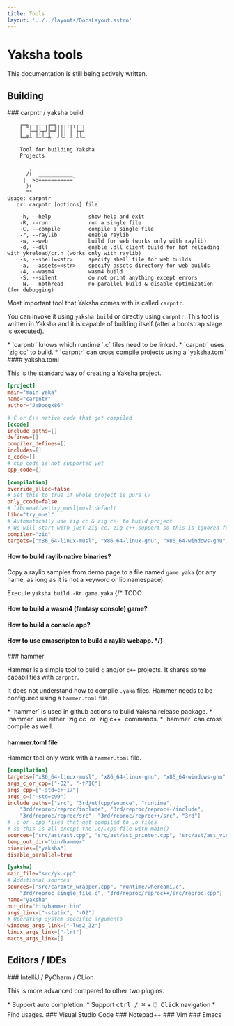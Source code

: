 ```yaml
---
title: Tools
layout: '../../layouts/DocsLayout.astro'
---
```




# Yaksha tools

<Warning>This documentation is still being actively written.</Warning>

## Building

<Status status="in-progress">
### carpntr / yaksha build
</Status>

```plaintext
    ╔═╗┌─┐┬─┐╔═╗┌┐┌┌┬┐┬─┐
    ║  ├─┤├┬┘╠═╝│││ │ ├┬┘
    ╚═╝┴ ┴┴└─╩  ┘└┘ ┴ ┴└─
    
    Tool for building Yaksha
    Projects
    
       ,
      /(  ___________
     |  >:===========`
      )(
      ""
Usage: carpntr
   or: carpntr [options] file

    -h, --help            show help and exit
    -R, --run             run a single file
    -C, --compile         compile a single file
    -r, --raylib          enable raylib
    -w, --web             build for web (works only with raylib)
    -d, --dll             enable .dll client build for hot reloading with ykreload/cr.h (works only with raylib)
    -s, --shell=<str>     specify shell file for web builds
    -a, --assets=<str>    specify assets directory for web builds
    -4, --wasm4           wasm4 build
    -S, --silent          do not print anything except errors
    -N, --nothread        no parallel build & disable optimization (for debugging)
```

Most important tool that Yaksha comes with is called `carpntr`. 

You can invoke it using `yaksha build` or directly using `carpntr`. This tool is written in Yaksha and it is capable of building itself (after a bootstrap stage is executed).

<Note mode="mascot">
* `carpntr` knows which runtime `.c` files need to be linked.
* `carpntr` uses `zig cc` to build.
* `carpntr` can cross compile projects using a `yaksha.toml`
</Note>

<Status status="in-progress">
#### yaksha.toml
</Status>

This is the standard way of creating a Yaksha project. 

```toml
[project]
main="main.yaka"
name="carpntr"
author="JaDoggx86"

# C or C++ native code that get compiled
[ccode]
include_paths=[]
defines=[]
compiler_defines=[]
includes=[]
c_code=[]
# cpp_code is not supported yet
cpp_code=[]

[compilation]
override_alloc=false
# Set this to true if whole project is pure C?
only_ccode=false
# libc=native|try_musl|musl|default
libc="try_musl"
# Automatically use zig cc & zig c++ to build project
# We will start with just zig cc, zig c++ support so this is ignored for now
compiler="zig"
targets=["x86_64-linux-musl", "x86_64-linux-gnu", "x86_64-windows-gnu", "aarch64-macos-gnu", "x86_64-macos-gnu"]
```

#### How to build raylib native binaries?

Copy a raylib samples from demo page to a file named `game.yaka` (or any name, as long as it is not a keyword or lib namespace).

Execute `yaksha build -Rr game.yaka`
{/* TODO
#### How to build a wasm4 (fantasy console) game?

#### How to build a console app?

#### How to use emascripten to build a raylib webapp. */}

<Status status="in-progress">
### hammer 
</Status>

Hammer is a simple tool to build `c` and/or `c++` projects. It shares some capabilities with `carpntr`.

It does not understand how to compile `.yaka` files. Hammer needs to be configured using a `hammer.toml` file.

<Note mode="mascot">
* `hammer` is used in github actions to build Yaksha release package.
* `hammer` use either `zig cc` or `zig c++` commands.
* `hammer` can cross compile as well.
</Note>

#### hammer.toml file 

Hammer tool only work with a `hammer.toml` file.

```toml
[compilation]
targets=["x86_64-linux-musl", "x86_64-linux-gnu", "x86_64-windows-gnu", "aarch64-macos-gnu", "x86_64-macos-gnu"]
args_c_or_cpp=["-O2", "-fPIC"]
args_cpp=["-std=c++17"]
args_c=["-std=c99"]
include_paths=["src", "3rd/utfcpp/source", "runtime",
    "3rd/reproc/reproc/include", "3rd/reproc/reproc++/include",
    "3rd/reproc/reproc/src", "3rd/reproc/reproc++/src", "3rd"]
# .c or .cpp files that get compiled to .o files
# so this is all except the .c/.cpp file with main()
sources=["src/ast/ast.cpp", "src/ast/ast_printer.cpp", "src/ast/ast_vis.cpp", "src/ast/codefiles.cpp", "src/ast/environment.cpp", "src/ast/environment_stack.cpp", "src/ast/parser.cpp", "src/builtins/builtins.cpp", "src/compiler/compiler.cpp", "src/compiler/compiler_utils.cpp", "src/compiler/def_class_visitor.cpp", "src/compiler/delete_stack.cpp", "src/compiler/delete_stack_stack.cpp", "src/compiler/desugaring_compiler.cpp", "src/compiler/entry_struct_func_compiler.cpp", "src/compiler/multifile_compiler.cpp", "src/compiler/return_checker.cpp", "src/compiler/type_checker.cpp", "src/compiler/usage_analyser.cpp", "src/file_formats/ic_tokens_file.cpp", "src/file_formats/tokens_file.cpp", "src/ic2c/ic2c.cpp", "src/ic2c/ic_ast.cpp", "src/ic2c/ic_compiler.cpp", "src/ic2c/ic_level2_parser.cpp", "src/ic2c/ic_level2_tokenizer.cpp", "src/ic2c/ic_line_splicer.cpp", "src/ic2c/ic_optimizer.cpp", "src/ic2c/ic_parser.cpp", "src/ic2c/ic_peek_ahead_iter.cpp", "src/ic2c/ic_preprocessor.cpp", "src/ic2c/ic_tokenizer.cpp", "src/ic2c/ic_trigraph_translater.cpp", "src/tokenizer/block_analyzer.cpp", "src/tokenizer/string_utils.cpp", "src/tokenizer/tokenizer.cpp", "src/utilities/annotation.cpp", "src/utilities/annotations.cpp", "src/utilities/colours.cpp", "src/utilities/cpp_util.cpp", "src/utilities/defer_stack.cpp", "src/utilities/defer_stack_stack.cpp", "src/utilities/error_printer.cpp", "src/utilities/human_id.cpp", "src/utilities/ykdatatype.cpp", "src/utilities/ykdt_pool.cpp", "src/utilities/ykobject.cpp", "src/yaksha_lisp/yaksha_lisp.cpp", "src/yaksha_lisp/yaksha_lisp_builtins.cpp"] # update_makefile.py HAMMER_CPP
temp_out_dir="bin/hammer"
binaries=["yaksha"]
disable_parallel=true

[yaksha]
main_file="src/yk.cpp"
# Additional sources
sources=["src/carpntr_wrapper.cpp", "runtime/whereami.c",
    "3rd/reproc_single_file.c", "3rd/reproc/reproc++/src/reproc.cpp"]
name="yaksha"
out_dir="bin/hammer.bin"
args_link=["-static", "-O2"]
# Operating system specific arguments
windows_args_link=["-lws2_32"]
linux_args_link=["-lrt"]
macos_args_link=[]
```


## Editors / IDEs

<Status status="in-progress">
### IntelliJ / PyCharm / CLion
</Status>

This is more advanced compared to other two plugins. 

<Note mode="mascot">
* Support auto completion.
* Support <kbd class="kbd kbd-sm">ctrl / ⌘</kbd> + <kbd class="kbd kbd-sm">🖱️ Click</kbd> navigation
* Find usages.
</Note>

<Status status="in-progress">
### Visual Studio Code
</Status>

<Status status="in-progress">
### Notepad++
</Status>

<Status status="not-started">
### Vim
</Status>

<Status status="not-started">
### Emacs
</Status>
